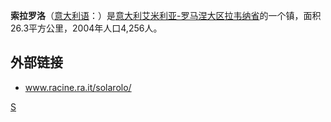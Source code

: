 {{Infobox Italian comune
| name        = 索拉羅洛
| native_name = Solarolo
| official_name       = Comune di Solarolo
| image_skyline       = 
| imagesize           = 
| image_alt           = 
| image_caption       = 
| image_shield        = 
| shield_alt          = 
| image_map           = 
| map_alt             = 
| map_caption         = 
| pushpin_label_position = 
| pushpin_map_alt     = 
| latd  = 44 |latm  = 22 |lats  =  |latNS  = N
| longd = 11 |longm = 51 |longs =   |longEW = E 
| coordinates_type    = type:city(4,256)_region:IT
| coordinates_display = title
| coordinates_footnotes = 
| region              = [[艾米利亞-羅馬涅大區|艾米利亞-羅馬涅大區]]
| province            = [[拉韋納省|拉韋納省]] (RA)
| frazioni            = 
| mayor_party         = 
| mayor               = 
| area_footnotes      = 
| area_total_km2      = 26.3
| population_footnotes = 
| population_total    = 4256
| population_as_of    = 2004年12月
| pop_density_footnotes = 
| elevation_footnotes = 
| elevation_m         = 
| twin1               = 
| twin1_country       = 
| saint               = 
| day                 = 
| postal_code         = 48027
| area_code           = 0546
| website             = {{official website|http://www.racine.ra.it/solarolo/}}
| footnotes           = 
}}
'''索拉罗洛'''（[[意大利语|意大利语]]：'''{{lang|it|Solarolo}}'''）是[[意大利|意大利]][[艾米利亚-罗马涅大区|艾米利亚-罗马涅大区]][[拉韦纳省|拉韦纳省]]的一个镇，面积26.3平方公里，2004年人口4,256人。

==外部链接==
* [https://web.archive.org/web/20060824093347/http://www.racine.ra.it/solarolo/ www.racine.ra.it/solarolo/]

{{拉韋納省市鎮}}

[[Category:拉韦纳省市镇|S]]

{{Italy-geo-stub}}
